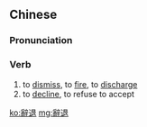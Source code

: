 {{also|辞退}}
==Chinese==
{{zh-forms|s=辞退}}

===Pronunciation===
{{zh-pron
|m=cítuì
|c=ci4 teoi3
|mn=qz:sî-thèr/tw,xm,zz:sî-thè/twv:sî-thòe
|cat=v
}}

===Verb===
{{zh-verb}}

# to [[dismiss]], to [[fire]], to [[discharge]]
# to [[decline]], to refuse to accept

[[ko:辭退]]
[[mg:辭退]]
